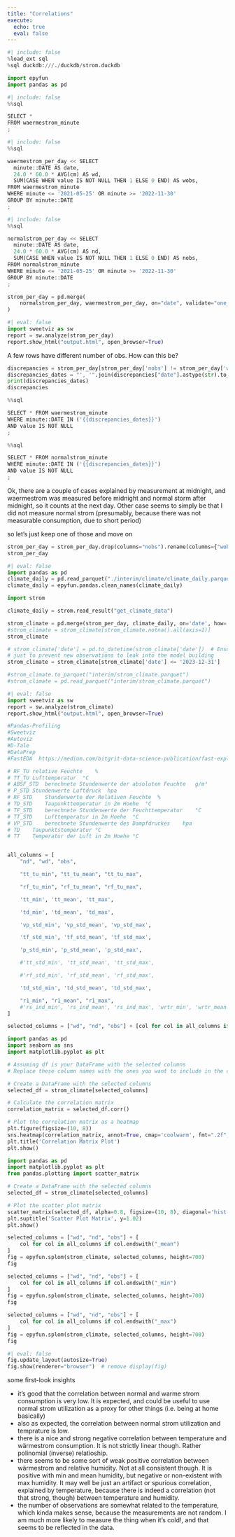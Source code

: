 ```yaml
---
title: "Correlations"
execute:
  echo: true
  eval: false
---
```


```python
#| include: false
%load_ext sql
%sql duckdb:///./duckdb/strom.duckdb

import epyfun
import pandas as pd
```

```python
#| include: false
%%sql

SELECT *
FROM waermestrom_minute
;
```


```python
#| include: false
%%sql

waermestrom_per_day << SELECT 
  minute::DATE AS date,
  24.0 * 60.0 * AVG(cm) AS wd,
  SUM(CASE WHEN value IS NOT NULL THEN 1 ELSE 0 END) AS wobs,
FROM waermestrom_minute
WHERE minute <= '2021-05-25' OR minute >= '2022-11-30'
GROUP BY minute::DATE
;
```


```python
#| include: false
%%sql

normalstrom_per_day << SELECT 
  minute::DATE AS date,
  24.0 * 60.0 * AVG(cm) AS nd,
  SUM(CASE WHEN value IS NOT NULL THEN 1 ELSE 0 END) AS nobs,
FROM normalstrom_minute
WHERE minute <= '2021-05-25' OR minute >= '2022-11-30'
GROUP BY minute::DATE
;
```

```python
strom_per_day = pd.merge(
    normalstrom_per_day, waermestrom_per_day, on="date", validate="one_to_one"
)
```


```python
#| eval: false
import sweetviz as sw
report = sw.analyze(strom_per_day)
report.show_html("output.html", open_browser=True)
```

A few rows have different number of obs. How can this be?
```python
discrepancies = strom_per_day[strom_per_day['nobs'] != strom_per_day['wobs']]
discrepancies_dates = "', '".join(discrepancies["date"].astype(str).to_list())
print(discrepancies_dates)
discrepancies
```



```python
%%sql

SELECT * FROM waermestrom_minute 
WHERE minute::DATE IN ('{{discrepancies_dates}}')
AND value IS NOT NULL
;
```


```python
%%sql

SELECT * FROM normalstrom_minute 
WHERE minute::DATE IN ('{{discrepancies_dates}}')
AND value IS NOT NULL
;
```


Ok, there are a couple of cases explained by measurement at midnight, and waermestrom was measured before midnight and normal storm after midnight, so it counts at the next day. Other case seems to simply be that I did not measure normal strom (presumably, because there was not measurable consumption, due to short period)

so let's just keep one of those and move on

```python
strom_per_day = strom_per_day.drop(columns="nobs").rename(columns={"wobs":"obs"})
strom_per_day
```


```python
#| eval: false
import pandas as pd
climate_daily = pd.read_parquet("./interim/climate/climate_daily.parquet")
climate_daily = epyfun.pandas.clean_names(climate_daily)
```

```python
import strom

climate_daily = strom.read_result("get_climate_data")
```

```python
strom_climate = pd.merge(strom_per_day, climate_daily, on='date', how='left')
#strom_climate = strom_climate[strom_climate.notna().all(axis=1)]
strom_climate
```

```python
# strom_climate['date'] = pd.to_datetime(strom_climate['date'])  # Ensure the date column is in datetime format
# just to prevent new observations to leak into the model building
strom_climate = strom_climate[strom_climate['date'] <= '2023-12-31']

#strom_climate.to_parquet("interim/strom_climate.parquet")
#strom_climate = pd.read_parquet("interim/strom_climate.parquet")
```

```python
#| eval: false
import sweetviz as sw
report = sw.analyze(strom_climate)
report.show_html("output.html", open_browser=True)

#Pandas-Profiling
#Sweetviz
#Autoviz
#D-Tale
#DataPrep
#FastEDA  https://medium.com/bitgrit-data-science-publication/fast-exploratory-data-analysis-with-one-line-of-code-677fcba2342e
```


```python
# RF_TU	relative Feuchte	%
# TT_TU	Lufttemperatur	°C
# ABSF_STD	berechnete Stundenwerte der absoluten Feuchte	g/m³
# P_STD	Stundenwerte Luftdruck	hpa
# RF_STD	Stundenwerte der Relativen Feuchte	%
# TD_STD	Taupunkttemperatur in 2m Hoehe	°C
# TF_STD	berechnete Stundenwerte der Feuchttemperatur	°C
# TT_STD	Lufttemperatur in 2m Hoehe	°C
# VP_STD	berechnete Stundenwerte des Dampfdruckes	hpa
# TD	Taupunktstemperatur	°C
# TT	Temperatur der Luft in 2m Hoehe	°C


all_columns = [
    "nd", "wd", "obs", 

    "tt_tu_min", "tt_tu_mean", "tt_tu_max",

    "rf_tu_min", "rf_tu_mean", "rf_tu_max",

    'tt_min', 'tt_mean', 'tt_max',

    'td_min', 'td_mean', 'td_max',

    'vp_std_min', 'vp_std_mean', 'vp_std_max',

    'tf_std_min', 'tf_std_mean', 'tf_std_max',

    'p_std_min', 'p_std_mean', 'p_std_max',

    #'tt_std_min', 'tt_std_mean', 'tt_std_max',

    #'rf_std_min', 'rf_std_mean', 'rf_std_max',

    'td_std_min', 'td_std_mean', 'td_std_max',

    "r1_min", "r1_mean", "r1_max",
    #'rs_ind_min', 'rs_ind_mean', 'rs_ind_max', 'wrtr_min', 'wrtr_mean', 'wrtr_max'
]

selected_columns = ["wd", "nd", "obs"] + [col for col in all_columns if col.endswith("_mean")]
```

```python
import pandas as pd
import seaborn as sns
import matplotlib.pyplot as plt

# Assuming df is your DataFrame with the selected columns
# Replace these column names with the ones you want to include in the correlation matrix

# Create a DataFrame with the selected columns
selected_df = strom_climate[selected_columns]

# Calculate the correlation matrix
correlation_matrix = selected_df.corr()

# Plot the correlation matrix as a heatmap
plt.figure(figsize=(10, 8))
sns.heatmap(correlation_matrix, annot=True, cmap='coolwarm', fmt=".2f", linewidths=.5)
plt.title('Correlation Matrix Plot')
plt.show()

```


```python
import pandas as pd
import matplotlib.pyplot as plt
from pandas.plotting import scatter_matrix

# Create a DataFrame with the selected columns
selected_df = strom_climate[selected_columns]

# Plot the scatter plot matrix
scatter_matrix(selected_df, alpha=0.8, figsize=(10, 8), diagonal='hist')
plt.suptitle('Scatter Plot Matrix', y=1.02)
plt.show()

```

```python
selected_columns = ["wd", "nd", "obs"] + [
    col for col in all_columns if col.endswith("_mean")
]
fig = epyfun.splom(strom_climate, selected_columns, height=700)
fig
```

```python
selected_columns = ["wd", "nd", "obs"] + [
    col for col in all_columns if col.endswith("_min")
]
fig = epyfun.splom(strom_climate, selected_columns, height=700)
fig
```

```python
selected_columns = ["wd", "nd", "obs"] + [
    col for col in all_columns if col.endswith("_max")
]
fig = epyfun.splom(strom_climate, selected_columns, height=700)
fig
```


```python
#| eval: false
fig.update_layout(autosize=True) 
fig.show(renderer="browser")  # remove display(fig)
```


some first-look insights

- it's good that the correlation between normal and warme strom consumption is very low. It is expected, and could be useful to use normal strom utilization as a proxy for other things (i.e. being at home basically)
- also as expected, the correlation between normal strom utilization and temprature is low.
- there is a nice and strong negative correlation between temperature and wärmestrom consumption. It is not strictly linear though. Rather polinomial (inverse) relatioship.
- there seems to be some sort of weak positive correlation between wärmestrom and relative humidity. Not at all consistent though. It is positive with min and mean humidity, but negative or non-existent with max humidity. It may well be just an artifact or spurious correlation, explained by temperature, because there is indeed a correlation (not that strong, though) between temperature and humidity.
- the number of observations are somewhat related to the temperature, which kinda makes sense, because the measurements are not random. I am much more likely to measure the thing when it's cold!, and that seems to be reflected in the data.



